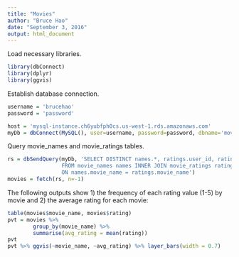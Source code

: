 ```yaml
---
title: "Movies"
author: "Bruce Hao"
date: "September 3, 2016"
output: html_document
---
```


Load necessary libraries.
```r
library(dbConnect)
library(dplyr)
library(ggvis)
```

Establish database connection.
```r
username = 'brucehao'
password = 'password'
```

```r
host = 'mysql-instance.ch6yubfph0cs.us-west-1.rds.amazonaws.com'
myDb = dbConnect(MySQL(), user=username, password=password, dbname='movies', host=host)
```

Query movie_names and movie_ratings tables.
```r
rs = dbSendQuery(myDb, 'SELECT DISTINCT names.*, ratings.user_id, ratings.rating 
                 FROM movie_names names INNER JOIN movie_ratings ratings
                 ON names.movie_name = ratings.movie_name')
movies = fetch(rs, n=-1)
```

The following outputs show 1) the frequency of each rating value (1-5) by movie and 2) the average rating for each movie:
```r
table(movies$movie_name, movies$rating)
pvt = movies %>%
        group_by(movie_name) %>%
        summarise(avg_rating = mean(rating)) 
pvt
pvt %>% ggvis(~movie_name, ~avg_rating) %>% layer_bars(width = 0.7)
```


